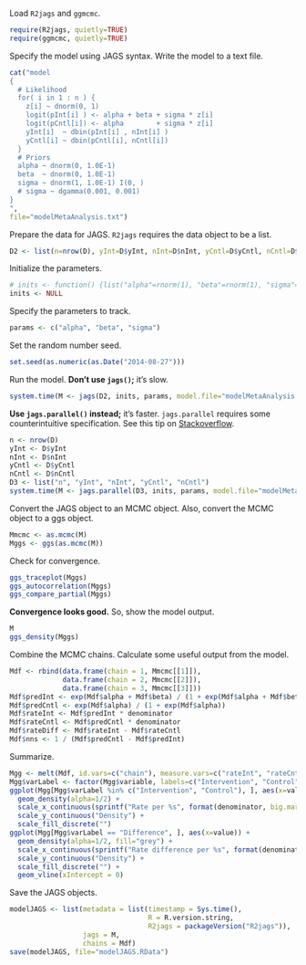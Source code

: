 Load `R2jags` and `ggmcmc`.

```r
require(R2jags, quietly=TRUE)
require(ggmcmc, quietly=TRUE)
```

Specify the model using JAGS syntax.
Write the model to a text file.

```r
cat("model
{
  # Likelihood
  for( i in 1 : n ) {
    z[i] ~ dnorm(0, 1)
    logit(pInt[i] ) <- alpha + beta + sigma * z[i]
    logit(pCntl[i]) <- alpha        + sigma * z[i]
    yInt[i]  ~ dbin(pInt[i] , nInt[i] )
    yCntl[i] ~ dbin(pCntl[i], nCntl[i])
  }
  # Priors
  alpha ~ dnorm(0, 1.0E-1)
  beta  ~ dnorm(0, 1.0E-1)
  sigma ~ dnorm(1, 1.0E-1) I(0, )
  # sigma ~ dgamma(0.001, 0.001)
}
",
file="modelMetaAnalysis.txt")
```

Prepare the data for JAGS.
`R2jags` requires the data object to be a list.

```r
D2 <- list(n=nrow(D), yInt=D$yInt, nInt=D$nInt, yCntl=D$yCntl, nCntl=D$nCntl)
```

Initialize the parameters.

```r
# inits <- function() {list("alpha"=rnorm(1), "beta"=rnorm(1), "sigma"=runif(1), "z"=rnorm(nrow(D)))}
inits <- NULL
```

Specify the parameters to track.

```r
params <- c("alpha", "beta", "sigma")
```

Set the random number seed.

```r
set.seed(as.numeric(as.Date("2014-08-27")))
```

Run the model.
**Don't use `jags()`;** it's slow.

```r
system.time(M <- jags(D2, inits, params, model.file="modelMetaAnalysis.txt", n.iter=30E3))
```

**Use `jags.parallel()` instead;** it's faster.
`jags.parallel` requires some counterintuitive specification.
See this tip on [Stackoverflow](http://stackoverflow.com/a/20156127).

```r
n <- nrow(D)
yInt <- D$yInt
nInt <- D$nInt
yCntl <- D$yCntl
nCntl <- D$nCntl
D3 <- list("n", "yInt", "nInt", "yCntl", "nCntl")
system.time(M <- jags.parallel(D3, inits, params, model.file="modelMetaAnalysis.txt", n.chains=3, n.iter=30E3))
```

Convert the JAGS object to an MCMC object.
Also, convert the MCMC object to a ggs object.

```r
Mmcmc <- as.mcmc(M)
Mggs <- ggs(as.mcmc(M))
```

Check for convergence.

```r
ggs_traceplot(Mggs)
ggs_autocorrelation(Mggs)
ggs_compare_partial(Mggs)
```

**Convergence looks good.**
So, show the model output.

```r
M
ggs_density(Mggs)
```

Combine the MCMC chains.
Calculate some useful output from the model.

```r
Mdf <- rbind(data.frame(chain = 1, Mmcmc[[1]]),
             data.frame(chain = 2, Mmcmc[[2]]),
             data.frame(chain = 3, Mmcmc[[3]]))
Mdf$predInt <- exp(Mdf$alpha + Mdf$beta) / (1 + exp(Mdf$alpha + Mdf$beta))
Mdf$predCntl <- exp(Mdf$alpha) / (1 + exp(Mdf$alpha))
Mdf$rateInt <- Mdf$predInt * denominator
Mdf$rateCntl <- Mdf$predCntl * denominator
Mdf$rateDiff <- Mdf$rateInt - Mdf$rateCntl
Mdf$nns <- 1 / (Mdf$predCntl - Mdf$predInt)
```

Summarize.

```r
Mgg <- melt(Mdf, id.vars=c("chain"), measure.vars=c("rateInt", "rateCntl", "rateDiff", "nns"))
Mgg$varLabel <- factor(Mgg$variable, labels=c("Intervention", "Control", "Difference", "NNS"))
ggplot(Mgg[Mgg$varLabel %in% c("Intervention", "Control"), ], aes(x=value, fill=varLabel)) +
  geom_density(alpha=1/2) +
  scale_x_continuous(sprintf("Rate per %s", format(denominator, big.mark=","))) +
  scale_y_continuous("Density") +
  scale_fill_discrete("")
ggplot(Mgg[Mgg$varLabel == "Difference", ], aes(x=value)) +
  geom_density(alpha=1/2, fill="grey") +
  scale_x_continuous(sprintf("Rate difference per %s", format(denominator, big.mark=","))) +
  scale_y_continuous("Density") +
  scale_fill_discrete("") +
  geom_vline(xIntercept = 0)
```

Save the JAGS objects.

```r
modelJAGS <- list(metadata = list(timestamp = Sys.time(),
                                  R = R.version.string,
                                  R2jags = packageVersion("R2jags")),
                  jags = M,
                  chains = Mdf)
save(modelJAGS, file="modelJAGS.RData")
```
